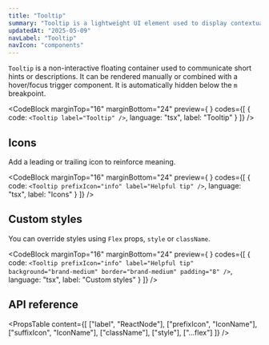 ```yaml
---
title: "Tooltip"
summary: "Tooltip is a lightweight UI element used to display contextual information on hover or focus."
updatedAt: "2025-05-09"
navLabel: "Tooltip"
navIcon: "components"
---
```


`Tooltip` is a non-interactive floating container used to communicate short hints or descriptions. It can be rendered manually or combined with a hover/focus trigger component. It is automatically hidden below the `m` breakpoint.

<CodeBlock
  marginTop="16"
  marginBottom="24"
  preview={
    <Tooltip label="Tooltip" />
  }
  codes={[
    {
      code:
`<Tooltip label="Tooltip" />`,
      language: "tsx",
      label: "Tooltip"
    }
  ]}
/>

## Icons

Add a leading or trailing icon to reinforce meaning.

<CodeBlock
  marginTop="16"
  marginBottom="24"
  preview={
    <Tooltip prefixIcon="info" label="Helpful tip" />
  }
  codes={[
    {
      code:
`<Tooltip prefixIcon="info" label="Helpful tip" />`,
      language: "tsx",
      label: "Icons"
    }
  ]}
/>

## Custom styles

You can override styles using `Flex` props, `style` or `className`.

<CodeBlock
  marginTop="16"
  marginBottom="24"
  preview={
    <Tooltip prefixIcon="info" label="Helpful tip" background="brand-medium" border="brand-medium" padding="8" />
  }
  codes={[
    {
      code:
`<Tooltip prefixIcon="info" label="Helpful tip" background="brand-medium" border="brand-medium" padding="8" />`,
      language: "tsx",
      label: "Custom styles"
    }
  ]}
/>

## API reference

<PropsTable
  content={[
    ["label", "ReactNode"],
    ["prefixIcon", "IconName"],
    ["suffixIcon", "IconName"],
    ["className"],
    ["style"],
    ["...flex"]
  ]}
/>
